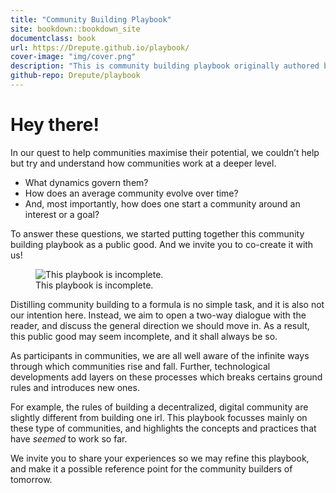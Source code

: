 ```yaml
--- 
title: "Community Building Playbook"
site: bookdown::bookdown_site
documentclass: book
url: https://Drepute.github.io/playbook/
cover-image: "img/cover.png"
description: "This is community building playbook originally authored by @InfiniteGwei from rep3. This book is a public good. We strongly encourage you to read, share and contribute to this resource!"
github-repo: Drepute/playbook
---
```


# Hey there! {-}

In our quest to help communities maximise their potential, we couldn’t help but try and understand how communities work at a deeper level.

- What dynamics govern them? 
- How does an average community evolve over time? 
- And, most importantly, how does one start a community around an interest or a goal?

To answer these questions, we started putting together this community building playbook as a public good. And we invite you to co-create it with us!

![This playbook is incomplete.](img/cover.png)

Distilling community building to a formula is no simple task, and it is also not our intention here. Instead, we aim to open a two-way dialogue with the reader, and discuss the general direction we should move in. As a result, this public good may seem incomplete, and it shall always be so.

As participants in communities, we are all well aware of the infinite ways through which communities rise and fall. Further, technological developments add layers on these processes which breaks certains ground rules and introduces new ones.

For example, the rules of building a decentralized, digital community are slightly different from building one irl. This playbook focusses mainly on these type of communities, and highlights the concepts and practices that have *seemed* to work so far.

We invite you to share your experiences so we may refine this playbook, and make it a possible reference point for the community builders of tomorrow.
